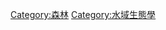 {{Commons category}}
{{Category main}}
[[Category:森林|Category:森林]]
[[Category:水域生態學|Category:水域生態學]]